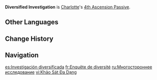 {{Talent Infobox
|image         = Talent Diversified Investigation.png
|character     = Charlotte
|type          = 4th Ascension Passive
|info          = When the party contains 1/2/3 Fontainians other than herself, Charlotte gains a 5%/10%/15% Healing Bonus. When the party contains 1/2/3 non-Fontainians, Charlotte gains a 5%/10%/15% Cryo DMG Bonus.
|scale_att1    = 
|scale_att2    = 
|utility1      = Healing Bonus
|utility2      = Cryo DMG Bonus
|utility3      = Effect By Party Region
}}
'''Diversified Investigation''' is [[Charlotte]]'s [[4th Ascension Passive]].
<!--
==Gameplay Notes==
-->
==Other Languages==
{{Other Languages
|en      = Diversified Investigation
|zhs     = 多样性调查
|zhs_rm  = Duōyàngxìng Diàochá
|zht     = 多樣性調查
|zht_rm  = Duōyàngxìng Diàochá
|zh_tl   = Diversified Investigation
|ja      = 多様性リサーチ
|ja_rm   = Tayousei Risaachi
|ja_tl   = Diversified Research
|ko      = 다양성 조사
|ko_rm   = 
|ko_tl   = 
|es      = Investigación diversificada
|es_tl   = Diversified Investigation
|fr      = Enquête de diversité
|fr_tl   = Diversity Investigation
|ru      = Многостороннее исследование
|ru_tl   = Multilateral Investigation
|th      = Diversified Investigation
|vi      = Khảo Sát Đa Dạng
|vi_tl   = 
|de      = Untersuchung der Diversität
|de_tl   = Investigation of Diversity
|id      = Diversified Investigation
|pt      = Investigação Diversa
|pt_tl   = 
|tr      = Kültürel Çeşitlilik
|tr_tl   = Cultural Diversity
|it      = Indagine diversificata
|it_tl   = Diversified Investigation
}}

==Change History==
{{Change History|4.2}}

==Navigation==
{{Talent Navbox|Charlotte}}

[[es:Investigación diversificada]]
[[fr:Enquête de diversité]]
[[ru:Многостороннее исследование]]
[[vi:Khảo Sát Đa Dạng]]